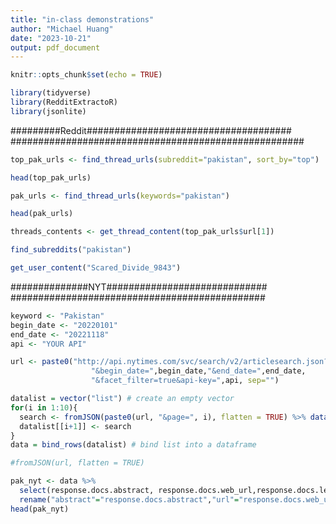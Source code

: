 ```yaml
---
title: "in-class demonstrations"
author: "Michael Huang"
date: "2023-10-21"
output: pdf_document
---
```


```r
knitr::opts_chunk$set(echo = TRUE)
```

```r
library(tidyverse)
library(RedditExtractoR)
library(jsonlite)
```

########################################################
#########Reddit#####################################
#####################################################

```r
top_pak_urls <- find_thread_urls(subreddit="pakistan", sort_by="top")
```


```r
head(top_pak_urls)
```


```r
pak_urls <- find_thread_urls(keywords="pakistan")
```

```r
head(pak_urls)
```

```r
threads_contents <- get_thread_content(top_pak_urls$url[1])
```

```r
find_subreddits("pakistan")
```

```r
get_user_content("Scared_Divide_9843")
```


##############################################
##############NYT#############################
##############################################

```r
keyword <- "Pakistan" 
begin_date <- "20220101"
end_date <- "20221118"
api <- "YOUR API"
```

```r
url <- paste0("http://api.nytimes.com/svc/search/v2/articlesearch.json?q=",keyword,
                  "&begin_date=",begin_date,"&end_date=",end_date,
                  "&facet_filter=true&api-key=",api, sep="")
```

```r
datalist = vector("list") # create an empty vector 
for(i in 1:10){  
  search <- fromJSON(paste0(url, "&page=", i), flatten = TRUE) %>% data.frame() 
  datalist[[i+1]] <- search 
}
data = bind_rows(datalist) # bind list into a dataframe 
```


```r
#fromJSON(url, flatten = TRUE)
```

```r
pak_nyt <- data %>% 
  select(response.docs.abstract, response.docs.web_url,response.docs.lead_paragraph,response.docs.word_count,response.docs.section_name,response.docs.headline.print_headline) %>% # select relevant variables
  rename("abstract"="response.docs.abstract","url"="response.docs.web_url","lead_paragraph"="response.docs.lead_paragraph","section_name"="response.docs.section_name","word_count"="response.docs.word_count","print_headline"="response.docs.headline.print_headline") # rename the variables
head(pak_nyt)
```



